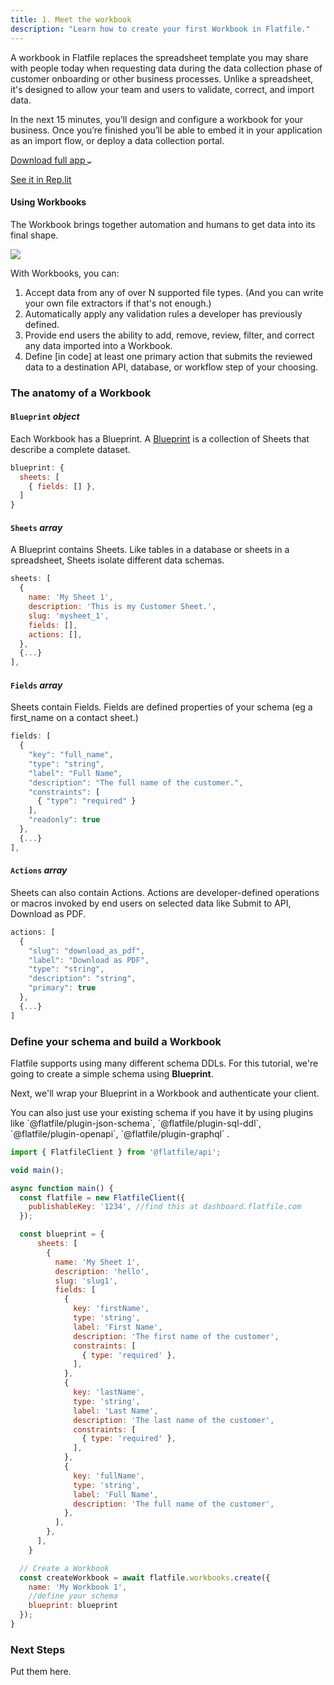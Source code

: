 ```yaml
---
title: 1. Meet the workbook
description: "Learn how to create your first Workbook in Flatfile."
---
```

A workbook in Flatfile replaces the spreadsheet template you may share 
with people today when requesting data during the data collection phase 
of customer onboarding or other business processes. Unlike a spreadsheet, 
it's designed to allow your team and users to validate, correct, and import data.


In the next 15 minutes, you’ll design and configure a workbook 
for your business. Once you’re finished you’ll be able to embed it in your application 
as an import flow, or deploy a data collection portal.



<a target="#hello" class="group px-4 py-1.5 relative inline-flex items-center rounded-full shadow-sm text-sm font-medium" 
href="#hello">
    <span class="absolute inset-0 bg-primary-dark rounded-full group-hover:opacity-[0.9]"></span>
    <span class="z-10 mr-2 text-white">Download full app</span>
    <svg width="6" height="3" class="h-2 overflow-visible -rotate-90 text-white" aria-hidden="true"><path d="M0 0L3 3L6 0" fill="none" stroke="currentColor" stroke-width="1.5" stroke-linecap="round"></path></svg>
</a>

<a href="https://stackblitz.com/edit/flatfile-typescript-sdk-pgxzgt?file=app.ts" class="font-medium hover:text-primary dark:hover:text-primary-light py-1.5 mx-4">See it in Rep.lit</a>


#### Using Workbooks

The Workbook brings together automation and humans to get data into its final shape. 

<img src="..//images/quickstart/workbook.png" caption="The Flatfile Workbook"/>

With Workbooks, you can:
1. Accept data from any of over N supported file types. (And you can write your own file extractors if that's not enough.)
2. Automatically apply any validation rules a developer has previously defined.
3. Provide end users the ability to add, remove, review, filter, and correct any data imported into a Workbook.
4. Define [in code] at least one primary action that submits the reviewed data to a destination API, database, or workflow step of your choosing.

### The anatomy of a Workbook

#### `Blueprint` *object*
Each Workbook has a Blueprint. A <Tooltip tip="Learn more about Blueprint">[Blueprint](docs.com)</Tooltip> is a collection of Sheets that describe a complete dataset.

```jsx  
blueprint: {
  sheets: [
    { fields: [] },
  ]
}
```


#### `Sheets` *array*
A Blueprint contains Sheets. Like tables in a database or sheets in a spreadsheet, Sheets isolate different data schemas.

```jsx  
sheets: [
  {
    name: 'My Sheet 1',
    description: 'This is my Customer Sheet.',
    slug: 'mysheet_1',
    fields: [],
    actions: [],
  },
  {...}
],
```

#### `Fields` *array*
Sheets contain Fields. Fields are defined properties of your schema (eg a first_name on a contact sheet.)

```jsx  
fields: [
  {
    "key": "full_name",
    "type": "string",
    "label": "Full Name",
    "description": "The full name of the customer.",
    "constraints": [
      { "type": "required" }
    ],
    "readonly": true
  },
  {...}
],
```

#### `Actions` *array*
Sheets can also contain Actions. Actions are developer-defined operations or macros invoked by end users on selected data like Submit to API, Download as PDF.

```jsx  
actions: [
  {
    "slug": "download_as_pdf",
    "label": "Download as PDF",
    "type": "string",
    "description": "string",
    "primary": true
  },
  {...}
]
```
### Define your schema and build a Workbook

Flatfile supports using many different schema DDLs. For this tutorial, we're going to create a 
simple schema using <Tooltip tip="Learn more about Blueprint">**Blueprint**</Tooltip>.

Next, we'll wrap your Blueprint in a Workbook and <Tooltip tip="Learn more about authentication">authenticate your client</Tooltip>. 

<Info>
  You can also just use your existing schema if you have it by using plugins like 
  `@flatfile/plugin-json-schema`, `@flatfile/plugin-sql-ddl`, `@flatfile/plugin-openapi`, `@flatfile/plugin-graphql` .
</Info>

```jsx 
import { FlatfileClient } from '@flatfile/api';

void main();

async function main() {
  const flatfile = new FlatfileClient({
    publishableKey: '1234', //find this at dashboard.flatfile.com
  });

  const blueprint = {
      sheets: [
        {
          name: 'My Sheet 1',
          description: 'hello',
          slug: 'slug1',
          fields: [
            {
              key: 'firstName',
              type: 'string',
              label: 'First Name',
              description: 'The first name of the customer',
              constraints: [
                { type: 'required' },
              ],
            },
            {
              key: 'lastName',
              type: 'string',
              label: 'Last Name',
              description: 'The last name of the customer',
              constraints: [
                { type: 'required' },
              ],
            },
            {
              key: 'fullName',
              type: 'string',
              label: 'Full Name',
              description: 'The full name of the customer',
            },
          ],
        },
      ],
    }

  // Create a Workbook
  const createWorkbook = await flatfile.workbooks.create({
    name: 'My Workbook 1',
    //define your schema
    blueprint: blueprint
  });
}
```

### Next Steps
Put them here.
